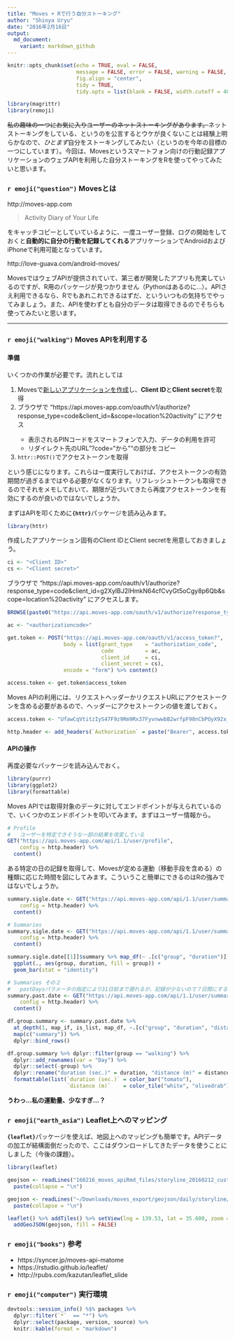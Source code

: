 ```yaml
---
title: "Moves + Rで行う自分ストーキング" 
author: "Shinya Uryu"
date: "2016年2月16日"
output: 
  md_document:
    variant: markdown_github
---
```


```r
knitr::opts_chunk$set(echo = TRUE, eval = FALSE, 
                      message = FALSE, error = FALSE, warning = FALSE,
                      fig.align = "center",
                      tidy = TRUE,
                      tidy.opts = list(blank = FALSE, width.cutoff = 40))
```

```r
library(magrittr)
library(remoji)
```

~~私の趣味の一つにお気に入りユーザーのネットストーキングがあります。~~ネットストーキングをしている、というのを公言するとウケが良くないことは経験上明らかなので、*ひとまず*自分をストーキングしてみたい（というのを今年の目標の一つにしています）。今回は、Movesというスマートフォン向けの行動記録アプリケーションのウェブAPIを利用した自分ストーキングをRを使ってやってみたいと思います。

### `r emoji("question")` Movesとは

http://moves-app.com

> Activity Diary of Your Life

をキャッチコピーとしていているように、一度ユーザー登録、ログの開始をしておくと**自動的に自分の行動を記録してくれる**アプリケーションでAndroidおよびiPhoneで利用可能となっています。

http://love-guava.com/android-moves/

MovesではウェブAPIが提供されていて、第三者が開発したアプリも充実しているのですが、R用のパッケージが見つかりません（Pythonはあるのに...）。<span class = "hlt_bf">APIさえ利用できるなら、Rでもあれこれできるはずだ、といういつもの気持ちでやってみましょう</span>。また、APIを使わずとも自分のデータは取得できるのでそちらも使ってみたいと思います。

-----

### `r emoji("walking")` Moves APIを利用する

#### 準備

いくつかの作業が必要です。流れとしては

1. Movesで[新しいアプリケーションを作成](https://dev.moves-app.com/apps/new)し、**Client ID**と**Client secret**を取得
2. ブラウザで "https://api.moves-app.com/oauth/v1/authorize?response_type=code&client_id=<Client ID>&scope=location%20activity" にアクセス
    * 表示されるPINコードをスマートフォンで入力、データの利用を許可
    * リダイレクト先のURL"<redirect_uri>?code=<authorizationcode>"から"<authorizationcode>"の部分をコピー
3. `httr::POST()`でアクセストークンを取得

という感じになります。これらは一度実行しておけば、アクセストークンの有効期間が過ぎるまではやる必要がなくなります。リフレッシュトークンも取得できるのでそれをメモしておいて、期限が近づいてきたら再度アクセストークンを有効にするのが良いのではないでしょうか。

まずはAPIを叩くために**`{httr}`**パッケージを読み込みます。

```r
library(httr)
```

作成したアプリケーション固有のClient IDとClient secretを用意しておきましょう。

```r
ci <- "<Client ID>"
cs <- "<Client secret>"
```

ブラウザで "https://api.moves-app.com/oauth/v1/authorize?response_type=code&client_id=g2XylBJ2IHmkN64cfCvyGt5oCgy8p6Qb&scope=location%20activity" にアクセスします。

```r
BROWSE(paste0("https://api.moves-app.com/oauth/v1/authorize?response_type=code&client_id=", ci, "&scope=location%20activity"))
```

```r
ac <- "<authorizationcode>"

get.token <- POST("https://api.moves-app.com/oauth/v1/access_token?",
                  body = list(grant_type    = "authorization_code",
                              code          = ac,
                              client_id     = ci,
                              client_secret = cs),
                  encode = "form") %>% content()

access.token <- get.token$access_token
```

Moves APIの利用には、リクエストヘッダーかリクエストURLにアクセストークンを含める必要があるので、ヘッダーにアクセストークンの値を渡しておく。

```r
access.token <- "UfawCqVtitzIyS47F9z9Rm9Rx37FyvnwwbB2wrfpF98nCbPOyX92x_bsIA27A81z"
```


```r
http.header <- add_headers(`Authorization` = paste("Bearer", access.token))
```

#### APIの操作

再度必要なパッケージを読み込んでおく。

```r
library(purrr)
library(ggplot2)
library(formattable)
```

Moves APIでは取得対象のデータに対してエンドポイントが与えられているので、いくつかのエンドポイントを叩いてみます。まずはユーザー情報から。

```r
# Profile
#   ユーザーを特定できそうな一部の結果を改変している
GET("https://api.moves-app.com/api/1.1/user/profile", 
    config = http.header) %>% 
  content()
```

ある特定の日の記録を取得して、Movesが定める運動（移動手段を含める）の種類に応じた時間を図にしてみます。こういうこと簡単にできるのはRの強みではないでしょうか。

```r
summary.sigle.date <- GET("https://api.moves-app.com/api/1.1/user/summary/daily/20160212",
    config = http.header) %>% 
  content()
```

```r
# Summaries
summary.sigle.date <- GET("https://api.moves-app.com/api/1.1/user/summary/daily/yyyyMMdd",
    config = http.header) %>% 
  content()
```

```r
summary.sigle.date[[1]]$summary %>% map_df(~ .[c("group", "duration")]) %>% 
  ggplot(., aes(group, duration, fill = group)) + 
  geom_bar(stat = "identity")
```

```r
# Summaries その２
#   pastDaysパラメータの指定により31日前まで遡れるが、記録が少ないので７日間にする
summary.past.date <- GET("https://api.moves-app.com/api/1.1/user/summary/daily?pastDays=7", 
    config = http.header) %>% 
  content()

df.group.summary <- summary.past.date %>% 
  at_depth(1, map_if, is_list, map_df, ~.[c("group", "duration", "distance")]) %>% 
  map(c("summary")) %>% 
  dplyr::bind_rows()

df.group.summary %>% dplyr::filter(group == "walking") %>% 
  dplyr::add_rownames(var = "Day") %>% 
  dplyr::select(-group) %>% 
  dplyr::rename("duration (sec.)" = duration, "distance (m)" = distance) %>% 
  formattable(list(`duration (sec.)` = color_bar("tomato"), 
                   `distance (m)`    = color_tile("white", "olivedrab")))
```

**うわっ...私の運動量、少なすぎ...？**

### `r emoji("earth_asia")` Leaflet上へのマッピング

**`{leaflet}`**パッケージを使えば、地図上へのマッピングも簡単です。APIデータの加工が結構面倒だったので、ここはダウンロードしてきたデータを使うことにしました（今後の課題）。

```r
library(leaflet)
```

```r
geojson <- readLines("160216_moves_apiRmd_files/storyline_20160212_custom.geojson", warn = FALSE) %>%
  paste(collapse = "\n")
```

```r
geojson <- readLines("~/Downloads/moves_export/geojson/daily/storyline/storyline_yyyyyMMdd.geojson", warn = FALSE) %>%
  paste(collapse = "\n")

leaflet() %>% addTiles() %>% setView(lng = 139.53, lat = 35.600, zoom = 10) %>% 
  addGeoJSON(geojson, fill = FALSE)
```














### `r emoji("books")` 参考

* https://syncer.jp/moves-api-matome
* https://rstudio.github.io/leaflet/
* http://rpubs.com/kazutan/leaflet_slide

### `r emoji("computer")` 実行環境

```r
devtools::session_info() %$% packages %>% 
  dplyr::filter(`*`  == "*") %>% 
  dplyr::select(package, version, source) %>% 
  knitr::kable(format = "markdown")
```


